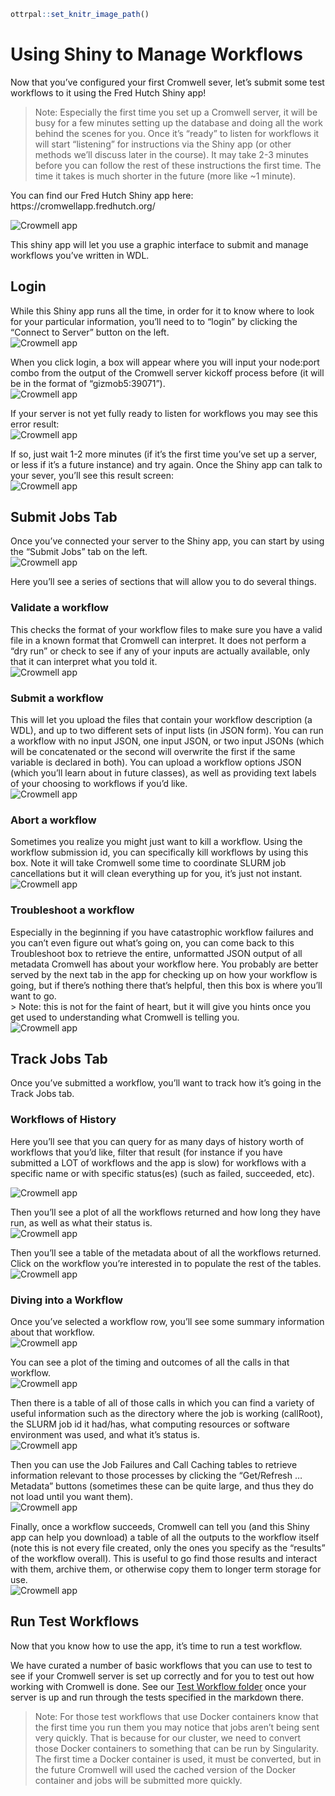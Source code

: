
```r
ottrpal::set_knitr_image_path()
```
# Using Shiny to Manage Workflows
Now that you've configured your first Cromwell sever, let's submit some test workflows to it using the Fred Hutch Shiny app! 

>Note: Especially the first time you set up a Cromwell server, it will be busy for a few minutes setting up the database and doing all the work behind the scenes for you.  Once it's "ready" to listen for workflows it will start "listening" for instructions via the Shiny app (or other methods we'll discuss later in the course).   It may take 2-3 minutes before you can follow the rest of these instructions the first time. The time it takes is much shorter in the future (more like ~1 minute).

You can find our Fred Hutch Shiny app here:  https://cromwellapp.fredhutch.org/

<img src="assets/cromwell/app-front.png" title="The App looks like this." alt="Crowmell app" style="display: block; margin: auto;" />

This shiny app will let you use a graphic interface to submit and manage workflows you've written in WDL.  


## Login
While this Shiny app runs all the time, in order for it to know where to look for your particular information, you'll need to to "login" by clicking the "Connect to Server" button on the left.
<img src="assets/cromwell/connect-to-server.png" title="The App looks like this." alt="Crowmell app" style="display: block; margin: auto;" />

When you click login, a box will appear where you will input your node:port combo from the output of the Cromwell server kickoff process before (it will be in the format of "gizmob5:39071"). 
<img src="assets/cromwell/login-box.png" title="Login box will pop up" alt="Crowmell app" style="display: block; margin: auto;" />

If your server is not yet fully ready to listen for workflows you may see this error result:
<img src="assets/cromwell/invalid-server.png" title="The App can't talk to your server yet, try again in a minute." alt="Crowmell app" style="display: block; margin: auto;" />

If so, just wait 1-2 more minutes (if it's the first time you've set up a server, or less if it's a future instance) and try again.  Once the Shiny app can talk to your sever, you'll see this result screen:
<img src="assets/cromwell/valid-server.png" title="The App can talk to your server!" alt="Crowmell app" style="display: block; margin: auto;" />


## Submit Jobs Tab
Once you've connected your server to the Shiny app, you can start by using the "Submit Jobs" tab on the left.  
<img src="assets/cromwell/cromwell-app.png" title="The submit jobs tab." alt="Crowmell app" style="display: block; margin: auto;" />

Here you'll see a series of sections that will allow you to do several things. 

### Validate a workflow
This checks the format of your workflow files to make sure you have a valid file in a known format that Cromwell can interpret.  It does not perform a "dry run" or check to see if any of your inputs are actually available, only that it can interpret what you told it. 
<img src="assets/cromwell/validate.png" title="Validate a workflow" alt="Crowmell app" style="display: block; margin: auto;" />

### Submit a workflow
This will let you upload the files that contain your workflow description (a WDL), and up to two different sets of input lists (in JSON form).  You can run a workflow with no input JSON, one input JSON, or two input JSONs (which will be concatenated or the second will overwrite the first if the same variable is declared in both).  You can upload a workflow options JSON (which you'll learn about in future classes), as well as providing text labels of your choosing to workflows if you'd like.  
<img src="assets/cromwell/submit.png" title="Submit a workflow" alt="Crowmell app" style="display: block; margin: auto;" />


### Abort a workflow
Sometimes you realize you might just want to kill a workflow.  Using the workflow submission id, you can specifically kill workflows by using this box.  Note it will take Cromwell some time to coordinate SLURM job cancellations but it will clean everything up for you, it's just not instant. 
<img src="assets/cromwell/abort.png" title="Abort a workflow" alt="Crowmell app" style="display: block; margin: auto;" />

### Troubleshoot a workflow
Especially in the beginning if you have catastrophic workflow failures and you can't even figure out what's going on, you can come back to this Troubleshoot box to retrieve the entire, unformatted JSON output of all metadata Cromwell has about your workflow here.  You probably are better served by the next tab in the app for checking up on how your workflow is going, but if there's nothing there that's helpful, then this box is where you'll want to go.  
> Note: this is not for the faint of heart, but it will give you hints once you get used to understanding what Cromwell is telling you.  
<img src="assets/cromwell/validate.png" title="Troubleshoot a workflow" alt="Crowmell app" style="display: block; margin: auto;" />


## Track Jobs Tab

Once you've submitted a workflow, you'll want to track how it's going in the Track Jobs tab. 

### Workflows of History
Here you'll see that you can query for as many days of history worth of workflows that you'd like, filter that result (for instance if you have submitted a LOT of workflows and the app is slow) for workflows with a specific name or with specific status(es) (such as failed, succeeded, etc). 

<img src="assets/cromwell/cromwell-app.png" title="Top of the Track Jobs tab" alt="Crowmell app" style="display: block; margin: auto;" />

Then you'll see a plot of all the workflows returned and how long they have run, as well as what their status is. 
<img src="assets/cromwell/workflows-run.png" title="Workflow plot" alt="Crowmell app" style="display: block; margin: auto;" />

Then you'll see a table of the metadata about of all the workflows returned.  Click on the workflow you're interested in to populate the rest of the tables. 
<img src="assets/cromwell/cromwell-overview.png" title="Workflow table" alt="Crowmell app" style="display: block; margin: auto;" />

### Diving into a Workflow
Once you've selected a workflow row, you'll see some summary information about that workflow.
<img src="assets/cromwell/workflow-overview.png" title="Workflow overview summary" alt="Crowmell app" style="display: block; margin: auto;" />

You can see a plot of the timing and outcomes of all the calls in that workflow.
<img src="assets/cromwell/workflow-calls.png" title="Workflow calls" alt="Crowmell app" style="display: block; margin: auto;" />


Then there is a table of all of those calls in which you can find a variety of useful information such as the directory where the job is working (callRoot), the SLURM job id it had/has, what computing resources or software environment was used, and what it's status is.  
<img src="assets/cromwell/job-list.png" title="Job list" alt="Crowmell app" style="display: block; margin: auto;" />



Then you can use the Job Failures and Call Caching tables to retrieve information relevant to those processes by clicking the "Get/Refresh ... Metadata" buttons (sometimes these can be quite large, and thus they do not load until you want them).   
<img src="assets/cromwell/failures-caching.png" title="Job failures and call caching" alt="Crowmell app" style="display: block; margin: auto;" />



Finally, once a workflow succeeds, Cromwell can tell you (and this Shiny app can help you download) a table of all the outputs to the workflow itself (note this is not every file created, only the ones you specify as the "results" of the workflow overall).  This is useful to go find those results and interact with them, archive them, or otherwise copy them to longer term storage for use.  
<img src="assets/cromwell/workflow-outputs.png" title="Workflow outputs" alt="Crowmell app" style="display: block; margin: auto;" />





## Run Test Workflows
Now that you know how to use the app, it's time to run a test workflow.  

We have curated a number of basic workflows that you can use to test to see if your Cromwell server is set up correctly and for you to test out how working with Cromwell is done. 
See our [Test Workflow folder](https://github.com/FredHutch/diy-cromwell-server/tree/main/testWorkflows) once your server is up and run through the tests specified in the markdown there. 


> Note: For those test workflows that use Docker containers know that the first time you run them you may notice that jobs aren't being sent very quickly.  That is because for our cluster, we need to convert those Docker containers to something that can be run by Singularity.  The first time a Docker container is used, it must be converted, but in the future Cromwell will used the cached version of the Docker container and jobs will be submitted more quickly. 





